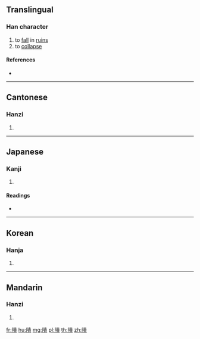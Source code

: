 {{character info/new}}
==Translingual==

===Han character===
{{Han char|rn=170|rad=阜|as=12|sn=15|four=75286|canj=NLLMC}}

# to [[fall]] in [[ruins]]
# to [[collapse]]

====References====
* {{Han ref|kx=1360.240|dkj=41849|dj=1864.050|hdz=64157.090|uh=96A4|ud=38564|bh=E8AA|bd=59562}}

----

==Cantonese==

===Hanzi===
{{yue-hanzi|jyut=|y=teui4}}

# {{defn|lang=yue|sort=阜12}}

----

==Japanese==

===Kanji===
{{ja-kanji|grade=|rs=阜12}}

# {{defn|lang=ja|sort=阜12}}

====Readings====
* {{ja-readings|on=[[たい]] (tai), [[ずい]] (zui), [[た]] (ta)|kun=[[おちる]] (ochiru)}}

----

==Korean==

===Hanja===
{{ko-hanja|hangeul=퇴|eumhun=|rv=toe|mr=t'oe|y=thoy}}

# {{defn|lang=ko|sort=阜12}}

----

==Mandarin==

===Hanzi===
{{cmn-hanzi|pin=[[tuí]] ([[tui2]])|wg=t'ui<sup>2</sup>}}

# {{defn|lang=cmn|sort=阜12}}

[[fr:隤]]
[[hu:隤]]
[[mg:隤]]
[[pl:隤]]
[[th:隤]]
[[zh:隤]]